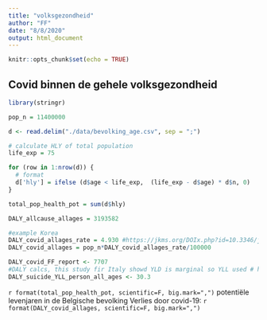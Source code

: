 ```yaml
---
title: "volksgezondheid"
author: "FF"
date: "8/8/2020"
output: html_document
---
```


```r
knitr::opts_chunk$set(echo = TRUE)
```

## Covid binnen de gehele volksgezondheid

```r
library(stringr)

pop_n = 11400000

d <- read.delim("./data/bevolking_age.csv", sep = ";")

# calculate HLY of total population
life_exp = 75

for (row in 1:nrow(d)) {
  # format 
  d['hly'] = ifelse (d$age < life_exp,  (life_exp - d$age) * d$n, 0)
}

total_pop_health_pot = sum(d$hly)

DALY_allcause_allages = 3193582

#example Korea
DALY_covid_allages_rate = 4.930 #https://jkms.org/DOIx.php?id=10.3346/jkms.2020.35.e199#T1
DALY_covid_allages = pop_n*DALY_covid_allages_rate/100000

DALY_covid_FF_report <- 7707
#DALY calcs, this study fir Italy showd YLD is marginal so YLL used # https://www.mdpi.com/1660-4601/17/12/4233/htm
DALY_suicide_YLL_person_all_ages <- 30.3


```

`r format(total_pop_health_pot, scientific=F, big.mark=",")` potentiële levenjaren in de Belgische bevolking
Verlies door covid-19: `r format(DALY_covid_allages, scientific=F, big.mark=",")`